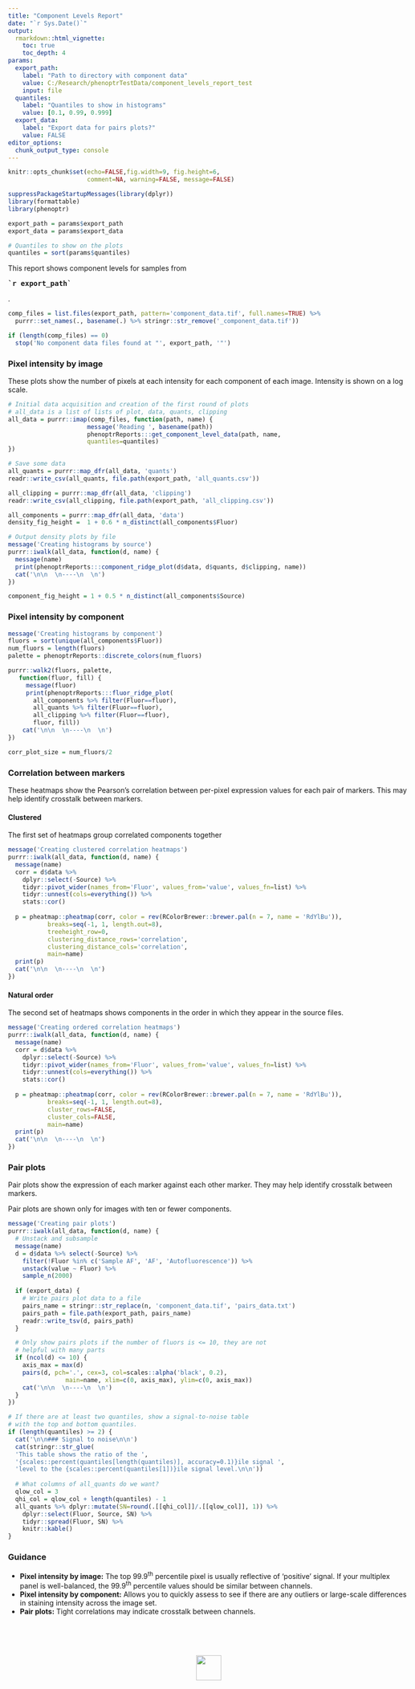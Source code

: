 ```yaml
---
title: "Component Levels Report"
date: "`r Sys.Date()`"
output: 
  rmarkdown::html_vignette:
    toc: true
    toc_depth: 4
params:
  export_path: 
    label: "Path to directory with component data"
    value: C:/Research/phenoptrTestData/component_levels_report_test
    input: file
  quantiles:
    label: "Quantiles to show in histograms"
    value: [0.1, 0.99, 0.999]
  export_data:
    label: "Export data for pairs plots?"
    value: FALSE
editor_options: 
  chunk_output_type: console
---
```


<style type="text/css">
body {
    max-width: 800px;
}

table {
    width: auto !important;
    max-width: 100%;
    margin-bottom: 20px;
    margin-left: 0px;
}

.fill-cell>tbody>tr>td {
  padding: 0px;
  border-color: black;
  border: 1px solid;
}

.fill-cell>thead>tr>th {
  border-color: black;
  border: 1px solid;
}

img {
  border: none;
}
</style>

```r
knitr::opts_chunk$set(echo=FALSE,fig.width=9, fig.height=6, 
                      comment=NA, warning=FALSE, message=FALSE)

suppressPackageStartupMessages(library(dplyr))
library(formattable)
library(phenoptr)

export_path = params$export_path
export_data = params$export_data

# Quantiles to show on the plots
quantiles = sort(params$quantiles)

```

This report shows component levels for samples
from <pre><strong>`r export_path`</strong></pre>.

```r
comp_files = list.files(export_path, pattern='component_data.tif', full.names=TRUE) %>% 
  purrr::set_names(., basename(.) %>% stringr::str_remove('_component_data.tif'))

if (length(comp_files) == 0)
  stop('No component data files found at "', export_path, '"')

```

### Pixel intensity by image

These plots show the number of pixels at each intensity for each
component of each image.
Intensity is shown on a log scale.

```r
# Initial data acquisition and creation of the first round of plots
# all_data is a list of lists of plot, data, quants, clipping
all_data = purrr::imap(comp_files, function(path, name) {
                      message('Reading ', basename(path))
                      phenoptrReports:::get_component_level_data(path, name, 
                      quantiles=quantiles)
})

# Save some data
all_quants = purrr::map_dfr(all_data, 'quants')
readr::write_csv(all_quants, file.path(export_path, 'all_quants.csv'))

all_clipping = purrr::map_dfr(all_data, 'clipping')
readr::write_csv(all_clipping, file.path(export_path, 'all_clipping.csv'))

all_components = purrr::map_dfr(all_data, 'data')
density_fig_height =  1 + 0.6 * n_distinct(all_components$Fluor)
```

```r
# Output density plots by file
message('Creating histograms by source')
purrr::iwalk(all_data, function(d, name) {
  message(name)
  print(phenoptrReports:::component_ridge_plot(d$data, d$quants, d$clipping, name))
  cat('\n\n  \n----\n  \n')
})

component_fig_height = 1 + 0.5 * n_distinct(all_components$Source)
```


### Pixel intensity by component

```r
message('Creating histograms by component')
fluors = sort(unique(all_components$Fluor))
num_fluors = length(fluors)
palette = phenoptrReports::discrete_colors(num_fluors)

purrr::walk2(fluors, palette, 
   function(fluor, fill) {
     message(fluor)
     print(phenoptrReports:::fluor_ridge_plot(
       all_components %>% filter(Fluor==fluor),
       all_quants %>% filter(Fluor==fluor), 
       all_clipping %>% filter(Fluor==fluor),
       fluor, fill))
    cat('\n\n  \n----\n  \n')
})

corr_plot_size = num_fluors/2
```

### Correlation between markers

These heatmaps show the Pearson's correlation between per-pixel
expression values for each pair of markers.
This may help identify crosstalk between markers.

#### Clustered

The first set of heatmaps group correlated components together

```r
message('Creating clustered correlation heatmaps')
purrr::iwalk(all_data, function(d, name) {
  message(name)
  corr = d$data %>% 
    dplyr::select(-Source) %>% 
    tidyr::pivot_wider(names_from='Fluor', values_from='value', values_fn=list) %>% 
    tidyr::unnest(cols=everything()) %>% 
    stats::cor()
  
  p = pheatmap::pheatmap(corr, color = rev(RColorBrewer::brewer.pal(n = 7, name = 'RdYlBu')), 
           breaks=seq(-1, 1, length.out=8),
           treeheight_row=0,
           clustering_distance_rows='correlation',
           clustering_distance_cols='correlation',
           main=name)
  print(p)
  cat('\n\n  \n----\n  \n')
})
```

#### Natural order

The second set of heatmaps shows components in the order in which they
appear in the source files.

```r
message('Creating ordered correlation heatmaps')
purrr::iwalk(all_data, function(d, name) {
  message(name)
  corr = d$data %>% 
    dplyr::select(-Source) %>% 
    tidyr::pivot_wider(names_from='Fluor', values_from='value', values_fn=list) %>% 
    tidyr::unnest(cols=everything()) %>% 
    stats::cor()
  
  p = pheatmap::pheatmap(corr, color = rev(RColorBrewer::brewer.pal(n = 7, name = 'RdYlBu')), 
           breaks=seq(-1, 1, length.out=8),
           cluster_rows=FALSE,
           cluster_cols=FALSE,
           main=name)
  print(p)
  cat('\n\n  \n----\n  \n')
})
```

### Pair plots

Pair plots show the expression of each marker against each other marker.
They may help identify crosstalk between markers.

Pair plots are shown only for images with ten or fewer components.

```r
message('Creating pair plots')
purrr::iwalk(all_data, function(d, name) {
  # Unstack and subsample
  message(name)
  d = d$data %>% select(-Source) %>% 
    filter(!Fluor %in% c('Sample AF', 'AF', 'Autofluorescence')) %>% 
    unstack(value ~ Fluor) %>% 
    sample_n(2000)
  
  if (export_data) {
    # Write pairs plot data to a file
    pairs_name = stringr::str_replace(n, 'component_data.tif', 'pairs_data.txt')
    pairs_path = file.path(export_path, pairs_name)
    readr::write_tsv(d, pairs_path)
  }

  # Only show pairs plots if the number of fluors is <= 10, they are not
  # helpful with many parts
  if (ncol(d) <= 10) {
    axis_max = max(d)
    pairs(d, pch='.', cex=3, col=scales::alpha('black', 0.2),
                main=name, xlim=c(0, axis_max), ylim=c(0, axis_max))
    cat('\n\n  \n----\n  \n')
  }
})
```

```r
# If there are at least two quantiles, show a signal-to-noise table
# with the top and bottom quantiles.
if (length(quantiles) >= 2) {
  cat('\n\n### Signal to noise\n\n')
  cat(stringr::str_glue(
  'This table shows the ratio of the ',
  '{scales::percent(quantiles[length(quantiles)], accuracy=0.1)}ile signal ',
  'level to the {scales::percent(quantiles[1])}ile signal level.\n\n'))
  
  # What columns of all_quants do we want?
  qlow_col = 3
  qhi_col = qlow_col + length(quantiles) - 1
  all_quants %>% dplyr::mutate(SN=round(.[[qhi_col]]/.[[qlow_col]], 1)) %>% 
    dplyr::select(Fluor, Source, SN) %>% 
    tidyr::spread(Fluor, SN) %>% 
    knitr::kable()
}
```


### Guidance 

- **Pixel intensity by image:** The top 99.9^th^ percentile pixel is usually 
  reflective of 'positive' signal. If your multiplex panel is well-balanced, 
  the 99.9^th^ percentile values should be similar between channels.
- **Pixel intensity by component:** Allows you to quickly assess to see 
  if there are any outliers or large-scale differences in staining intensity 
  across the image set.
- **Pair plots:** Tight correlations may indicate crosstalk between channels.

<br><br><br>
<p align='center'>![](Akoya.png){height=50px style='border:none;'}</p>
